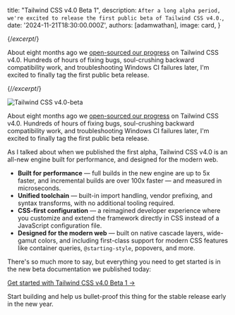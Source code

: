 

  title: "Tailwind CSS v4.0 Beta 1",
  description: `After a long alpha period, we're excited to release the first public beta of Tailwind CSS v4.0.`,
  date: '2024-11-21T18:30:00.000Z',
  authors: [adamwathan],
  image: card,
}

{/*excerpt*/}

About eight months ago we [open-sourced our progress](https://v3.tailwindcss.com//blog/tailwindcss-v4-alpha) on Tailwind CSS v4.0. Hundreds of hours of fixing bugs, soul-crushing backward compatibility work, and troubleshooting Windows CI failures later, I'm excited to finally tag the first public beta release.

{/*/excerpt*/}

![Tailwind CSS v4.0-beta](./card.jpg)

About eight months ago we [open-sourced our progress](https://v3.tailwindcss.com//blog/tailwindcss-v4-alpha) on Tailwind CSS v4.0. Hundreds of hours of fixing bugs, soul-crushing backward compatibility work, and troubleshooting Windows CI failures later, I'm excited to finally tag the first public beta release.

As I talked about when we published the first alpha, Tailwind CSS v4.0 is an all-new engine built for performance, and designed for the modern web.

- **Built for performance** — full builds in the new engine are up to 5x faster, and incremental builds are over 100x faster — and measured in microseconds.
- **Unified toolchain** — built-in import handling, vendor prefixing, and syntax transforms, with no additional tooling required.
- **CSS-first configuration** — a reimagined developer experience where you customize and extend the framework directly in CSS instead of a JavaScript configuration file.
- **Designed for the modern web** — built on native cascade layers, wide-gamut colors, and including first-class support for modern CSS features like container queries, `@starting-style`, popovers, and more.

There's so much more to say, but everything you need to get started is in the new beta documentation we published today:

[Get started with Tailwind CSS v4.0 Beta 1 &rarr;](/docs/v4-beta)

Start building and help us bullet-proof this thing for the stable release early in the new year.
